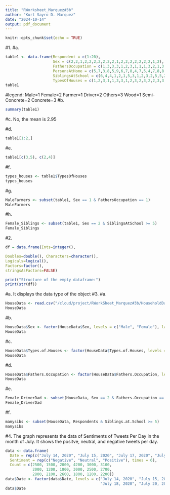```yaml
---
title: "RWorksheet_Marquez#3b"
author: "Kurt Sayro D. Marquez"
date: "2024-10-14"
output: pdf_document
---
```


```r
knitr::opts_chunk$set(echo = TRUE)
```
#1.
#a.
```r
table1 <- data.frame(Respondent = c(1:20),
                     Sex = c(2,2,1,2,2,2,2,2,2,2,1,2,2,2,2,2,2,2,1,2),
                     FathersOccupation = c(1,3,3,3,1,2,3,1,1,1,3,2,1,3,3,1,3,1,2,1),
                     PersonsAtHome = c(5,7,3,8,5,9,6,7,8,4,7,5,4,7,8,8,3,11,7,6),
                     SiblingsAtSchool = c(6,4,4,1,2,1,5,3,1,2,3,2,5,5,2,1,2,5,3,2),
                     TypesOfHouses = c(1,2,3,1,1,3,3,1,2,3,2,3,2,2,3,3,3,3,3,2))
table1
```
#legend: Male=1  Female=2 Farmer=1 Driver=2 Others=3 Wood=1 Semi-Concrete=2 Concrete=3
#b.
```r
summary(table1)
```

#c. No, the mean is 2.95

#d.
```r
table1[1:2,]
```
#e.
```r
table1[c(3,5), c(2,4)]

```
#f.
```r
types_houses <- table1$TypesOfHouses
types_houses
```
#g.
```r
MaleFarmers <- subset(table1, Sex == 1 & FathersOccupation == 1)
MaleFarmers
```
#h.
```r
Female_Siblings <- subset(table1, Sex == 2 & SiblingsAtSchool >= 5)
Female_Siblings
```
#2.
```r
df = data.frame(Ints=integer(),

Doubles=double(), Characters=character(),
Logicals=logical(),
Factors=factor(),
stringsAsFactors=FALSE)

print("Structure of the empty dataframe:")
print(str(df))
```
#a. It displays the data type of the object
#3.
#a.
```r
HouseData <- read.csv("/cloud/project/RWorkSheet_Marquez#3b/HouseholdData.csv")
HouseData
```
#b.
```r
HouseData$Sex <- factor(HouseData$Sex, levels = c("Male", "Female"), labels = c(1,2))
HouseData
```
#c.
```r
HouseData$Types.of.Houses <- factor(HouseData$Types.of.Houses, levels = c("Wood", "Congrete", "Semi-congrete"), labels = c(1,2,3))
HouseData
```
#d. 
```r
HouseData$Fathers.Occupation <- factor(HouseData$Fathers.Occupation, levels = c(1,2,3), label = c("Farmer", "Driver", "Others"))
HouseData   
```
#e.
```r
Female_DriverDad <- subset(HouseData, Sex == 2 & Fathers.Occupation == "Driver")
Female_DriverDad
```
#f.
```r
manysibs <- subset(HouseData, Respondents & Siblings.at.School >= 5)
manysibs
```
#4. The graph represents the data of Sentiments of Tweets Per Day in the month of July. It shows the positve, neutral, and negative tweets per day.

```r
data <- data.frame(
  Date = rep(c("July 14, 2020", "July 15, 2020", "July 17, 2020", "July 18, 2020", "July 20, 2020", "July 21, 2020"), each = 3),
  Sentiment = rep(c("Negative", "Neutral", "Positive"), times = 6),
  Count = c(2500, 1500, 2000, 4200, 3000, 3100, 
            2000, 1200, 1800, 3000, 2500, 2700, 
            2800, 2100, 2600, 1800, 1200, 2200))
data$Date <- factor(data$Date, levels = c("July 14, 2020", "July 15, 2020", "July 17, 2020", 
                                          "July 18, 2020", "July 20, 2020", "July 21, 2020"))
data$Date
```
